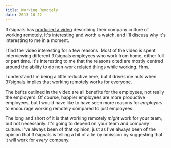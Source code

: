 ```yaml
---
title: Working Remotely
date: 2013-10-22
---
```


37signals has [produced a video](https://37signals.com/svn/posts/3657-37signals-works-remotely) describing their company culture of working remotely. It's interesting and worth a watch, and I'll discuss why it's interesting to me in a moment.

<Wide src="//player.vimeo.com/video/76063825?title=0&amp;byline=0&amp;portrait=0&amp;color=ffffff&amp;wmode=opaque" />

I find the video interesting for a few reasons. Most of the video is spent interviewing different 37signals employees who work from home, either full or part time. It's interesting to me that the reasons cited are mostly centred around the ability to do non-work related things while working. Hrm.

I understand I'm being a little reductive here, but it drives me nuts when 37signals implies that working remotely works for everyone.

The befits outlined in the video are all benefits for the employees, not really the employers. Of course, happier employees are more productive employees, but I would have like to have seen more reasons for _employers_ to encourage working remotely compared to just employees.

The long and short of it is that working remotely _might_ work for your team, but not necessarily. It's going to depend on your team and company culture. I've always been of that opinion, just as I've always been of the opinion that 37signals is telling a bit of a lie by omission by suggesting that it will work for _every_ company.

